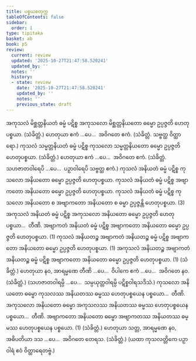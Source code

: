 ```yaml
---
title: ပစ္စယစတုက္က
tableOfContents: false
sidebar:
  order: 1
type: tipitaka
basket: ab
book: p5
review:
  current: review
  updated: '2025-10-27T21:47:58.520241'
  updated_by: ''
  notes: ''
  history:
  - state: review
    date: '2025-10-27T21:47:58.520241'
    updated_by: ''
    notes: ''
    previous_state: draft
---
```



<ReviewStatus review={frontmatter.review} showDetails={true} />

<HypothesisAnnotation frontmatter={frontmatter} />

<DynamicBreadcrumb />

<Division number="63" book="p5" e="ch" v="39" p="17">

<Paragraph number="208" book="p5">
အကုသလံ မိစ္ဆတ္တနိယတံ ဓမ္မံ ပဋိစ္စ အကုသလော မိစ္ဆတ္တနိယတော ဓမ္မော ဥပ္ပဇ္ဇတိ ဟေတုပစ္စယာ. (သံခိတ္တံ.)
</Paragraph>

<Paragraph number="209" book="p5">
ဟေတုယာ ဧကံ …ပေ…  အဝိဂတေ ဧကံ. (သံခိတ္တံ. သဗ္ဗတ္ထ ဝိတ္ထာရော.)
</Paragraph>

</Division>
<Division number="64" book="p5" e="ch" v="39" p="17">

<Paragraph number="210" book="p5">
ကုသလံ သမ္မတ္တနိယတံ ဓမ္မံ ပဋိစ္စ ကုသလော သမ္မတ္တနိယတော ဓမ္မော ဥပ္ပဇ္ဇတိ ဟေတုပစ္စယာ. (သံခိတ္တံ.)
</Paragraph>

<Paragraph number="211" book="p5">
ဟေတုယာ ဧကံ …ပေ…  အဝိဂတေ ဧကံ. (သံခိတ္တံ. သဟဇာတဝါရေပိ …ပေ…  ပဉှာဝါရေပိ သဗ္ဗတ္ထ ဧကံ.)
</Paragraph>

</Division>
<Division number="65" book="p5" e="ch" v="39" p="17">

<Paragraph number="212" book="p5">
ကုသလံ အနိယတံ ဓမ္မံ ပဋိစ္စ ကုသလော အနိယတော ဓမ္မော ဥပ္ပဇ္ဇတိ ဟေတုပစ္စယာ. ကုသလံ အနိယတံ ဓမ္မံ ပဋိစ္စ အဗျာကတော အနိယတော ဓမ္မော ဥပ္ပဇ္ဇတိ ဟေတုပစ္စယာ. ကုသလံ အနိယတံ ဓမ္မံ ပဋိစ္စ ကုသလော အနိယတော စ အဗျာကတော အနိယတော စ ဓမ္မာ ဥပ္ပဇ္ဇန္တိ ဟေတုပစ္စယာ. (3)
</Paragraph>

<Paragraph number="213" book="p5">
အကုသလံ အနိယတံ ဓမ္မံ ပဋိစ္စ အကုသလော အနိယတော ဓမ္မော ဥပ္ပဇ္ဇတိ ဟေတုပစ္စယာ…  တီဏိ.
</Paragraph>

<Paragraph number="214" book="p5">
အဗျာကတံ အနိယတံ ဓမ္မံ ပဋိစ္စ အဗျာကတော အနိယတော ဓမ္မော ဥပ္ပဇ္ဇတိ ဟေတုပစ္စယာ. (1)
</Paragraph>

<Paragraph number="215" book="p5">
ကုသလံ အနိယတဉ္စ အဗျာကတံ အနိယတဉ္စ ဓမ္မံ ပဋိစ္စ အဗျာကတော အနိယတော ဓမ္မော ဥပ္ပဇ္ဇတိ ဟေတုပစ္စယာ. (1)
</Paragraph>

<Paragraph number="216" book="p5">
အကုသလံ အနိယတဉ္စ အဗျာကတံ အနိယတဉ္စ ဓမ္မံ ပဋိစ္စ အဗျာကတော အနိယတော ဓမ္မော ဥပ္ပဇ္ဇတိ ဟေတုပစ္စယာ. (1) (သံခိတ္တံ.)
</Paragraph>

<Paragraph number="217" book="p5">
ဟေတုယာ နဝ, အာရမ္မဏေ တီဏိ …ပေ…  ဝိပါကေ ဧကံ …ပေ…  အဝိဂတေ နဝ. (သံခိတ္တံ.)
</Paragraph>

<Paragraph number="218" book="p5">
(သဟဇာတဝါရမ္ပိ …ပေ…  သမ္ပယုတ္တဝါရမ္ပိ ပဋိစ္စဝါရသဒိသံ.)
</Paragraph>

</Division>
<Division number="66" book="p5" e="ch" v="39" p="18">

<Paragraph number="219" book="p5">
ကုသလော အနိယတော ဓမ္မော ကုသလဿ အနိယတဿ ဓမ္မဿ ဟေတုပစ္စယေန ပစ္စယော…  တီဏိ.
</Paragraph>

<Paragraph number="220" book="p5">
အကုသလော အနိယတော ဓမ္မော အကုသလဿ အနိယတဿ ဓမ္မဿ ဟေတုပစ္စယေန ပစ္စယော…  တီဏိ.
</Paragraph>

<Paragraph number="221" book="p5">
အဗျာကတော အနိယတော ဓမ္မော အဗျာကတဿ အနိယတဿ ဓမ္မဿ ဟေတုပစ္စယေန ပစ္စယော. (1) (သံခိတ္တံ.)
</Paragraph>

<Paragraph number="222" book="p5">
ဟေတုယာ သတ္တ, အာရမ္မဏေ နဝ, အဓိပတိယာ ဒသ …ပေ…  အဝိဂတေ တေရသ. (သံခိတ္တံ.)
</Paragraph>

<Paragraph number="223" book="p5">
(ယထာ ကုသလတ္တိကေ ပဉှာဝါရံ ဧဝံ ဝိတ္ထာရေတဗ္ဗံ.)
</Paragraph>
</Division>